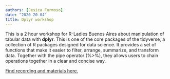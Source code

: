 ```yaml
---
authors: [Jesica Formoso]
date: "2020-20-04"
title: Dplyr workshop
---
```


This is a 2 hour workshop for R-Ladies Buenos Aires about manipulation of tabular data with **dplyr**. This is one of the core packages of the tidyverse, a collection of R packages designed for data science. It provides a set of functions that make it easier to filter, arrange, summarize, and transform data. Together with the pipe operator (%>%), they allows users to chain operations together in a clear and concise way.

[Find recording and materials here.](https://rladiesba.netlify.app/project/charlar7/)
